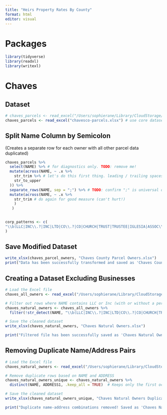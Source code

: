 ```yaml
---
title: "Heirs Property Rates By County"
format: html
editor: visual
---
```


# Packages

```r
library(tidyverse)
library(readxl)
library(writexl)
```

# Chaves

## Dataset

```r
# chaves_parcels <- read_excel("/Users/sophierane/Library/CloudStorage/OneDrive-UniversityofNewMexico/Rural Estate Planning Fellowship Research/Heirs Property/County Parcel Data/Chaves/Chaves County Parcel Data Split By Owner.xlsx")  
chaves_parcels <- read_excel("chavesco-parcels.xlsx") # use core dataset
```

## Split Name Column by Semicolon

(Creates a separate row for each owner with all other parcel data duplicated)

```r
chaves_parcels %>%
  select(NAME) %>% # for diagnostics only. TODO: remove me!
  mutate(across(NAME, ~ .x %>% 
    str_trim %>% # let's do this first thing. leading / trailing spaces can't be helpful
    str_to_upper
  )) %>% 
  separate_rows(NAME, sep = ";") %>% # TODO: confirm ";" is universal ownership separator 
  mutate(across(NAME, ~ .x %>%
    str_trim # do again for good measure (can't hurt!)
    )
   ) 
  
```

```r
corp_patterns <- c(
"\\b(LLC|INC\\.?|INC|LTD|CO\\.?|CO|CHURCH|TRUST|TRUSTEE|IGLESIA|ASSOC\\.?|ASSOC|ASSOCIATION|FOUNDATION|BOARD|TRUSTEES|LP|DAIRY|PARTNERSHIP|BANK|LIMITED|PARTNERS|FARMS|PROPERTIES|PROPERTY|FARMS|CITY|COUNTY|CORP|CORPORATION|LLLP^ET AL$|^ET UX$)\\b"
)
```

## Save Modified Dataset

```r

write_xlsx(chaves_parcel_owners, "Chaves County Parcel Owners.xlsx")
print("Data has been successfully transformed and saved as 'Chaves County Parcel Owners.xlsx'")
```

## Creating a Dataset Excluding Businesses

```r

# Load the Excel file
chaves_all_owners <- read_excel("/Users/sophierane/Library/CloudStorage/OneDrive-UniversityofNewMexico/Rural Estate Planning Fellowship Research/Heirs Property/County Parcel Data/Chaves/Chaves County Parcel Owners.xlsx")

# Filter out rows where NAME contains LLC or Inc (with or without a period)
chaves_natural_owners <- chaves_all_owners %>%
  filter(!str_detect(NAME, "\\b(LLC|INC\\.?|INC|LTD|CO\\.?|CO|CHURCH|TRUST|TRUSTEE|IGLESIA|ASSOC\\.?|ASSOC|ASSOCIATION|FOUNDATION|BOARD|TRUSTEES|LP|DAIRY|PARTNERSHIP|BANK|LIMITED|PARTNERS|FARMS|PROPERTIES|PROPERTY|FARMS|CITY|COUNTY|CORP|CORPORATION|LLLP^ET AL$|^ET UX$)\\b"))

# Save the cleaned dataset
write_xlsx(chaves_natural_owners, "Chaves Natural Owners.xlsx")

print("Filtered file has been successfully saved as 'Chaves Natural Owners.xlsx'")
```

## Removing Duplicate Name/Address Pairs

```r
# Load the Excel file
chaves_natural_owners <- read_excel("/Users/sophierane/Library/CloudStorage/OneDrive-UniversityofNewMexico/Rural Estate Planning Fellowship Research/Heirs Property/County Parcel Data/Chaves Natural Owners.xlsx")

# Remove duplicate rows based on NAME and ADDRESS
chaves_natural_owners_unique <- chaves_natural_owners %>%
  distinct(NAME, ADDRESS1, .keep_all = TRUE)  # Keeps only the first occurrence

# Save the cleaned dataset
write_xlsx(chaves_natural_owners_unique, "Chaves Natural Owners Duplicate Pairs Removed")

print("Duplicate name-address combinations removed! Saved as 'Chaves Natural Owners Duplicate Pairs Removed.xlsx'.")
```
